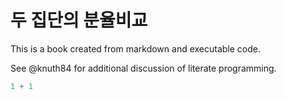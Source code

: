 # 두 집단의 분율비교

This is a book created from markdown and executable code.

See @knuth84 for additional discussion of literate programming.

```r
1 + 1
```

